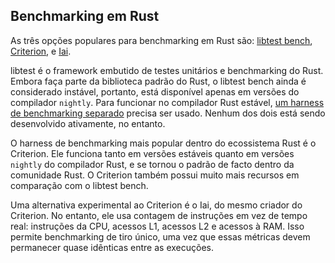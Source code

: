 ## Benchmarking em Rust

As três opções populares para benchmarking em Rust são:
[libtest bench](/pt/learn/benchmarking/rust/libtest-bench/),
[Criterion](/pt/learn/benchmarking/rust/criterion/), e
[Iai](/pt/learn/benchmarking/rust/iai/).

libtest é o framework embutido de testes unitários e benchmarking do Rust.
Embora faça parte da biblioteca padrão do Rust, o libtest bench ainda é considerado instável,
portanto, está disponível apenas em versões do compilador `nightly`.
Para funcionar no compilador Rust estável,
[um harness de benchmarking separado](https://github.com/bluss/bencher)
precisa ser usado.
Nenhum dos dois está sendo desenvolvido ativamente, no entanto.

O harness de benchmarking mais popular dentro do ecossistema Rust é o Criterion.
Ele funciona tanto em versões estáveis quanto em versões `nightly` do compilador Rust,
e se tornou o padrão de facto dentro da comunidade Rust.
O Criterion também possui muito mais recursos em comparação com o libtest bench.

Uma alternativa experimental ao Criterion é o Iai, do mesmo criador do Criterion.
No entanto, ele usa contagem de instruções em vez de tempo real:
instruções da CPU, acessos L1, acessos L2 e acessos à RAM.
Isso permite benchmarking de tiro único, uma vez que essas métricas devem permanecer quase idênticas entre as execuções.
